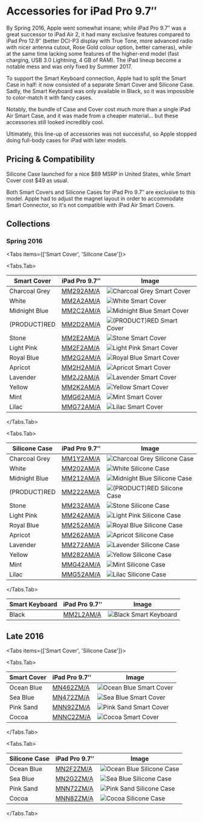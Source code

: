 
# Accessories for iPad Pro 9.7″

By Spring 2016, Apple went somewhat insane; while iPad Pro 9.7″ was a great successor to iPad Air 2, it had many exclusive features compared to iPad Pro 12.9″ (better DCI-P3 display with True Tone, more advanced radio with nicer antenna cutout, Rose Gold colour option, better cameras), while at the same time lacking some features of the higher-end model (fast charging, USB 3.0 Lightning, 4 GB of RAM). The iPad lineup become a notable mess and was only fixed by Summer 2017.

To support the Smart Keyboard connection, Apple had to split the Smart Case in half: it now consisted of a separate Smart Cover and Silicone Case. Sadly, the Smart Keyboard was only available in Black, so it was impossible to color-match it with fancy cases.

Notably, the bundle of Case and Cover cost much more than a single iPad Air Smart Case, and it was made from a cheaper material… but these accessories still looked incredibly cool.

Ultimately, this line-up of accessories was not successful, so Apple stopped doing full-body cases for iPad with later models.

## Pricing & Compatibility

Silicone Case launched for a nice \$69 MSRP in United States, while Smart Cover cost \$49 as usual.

Both Smart Covers and Silicone Cases for iPad Pro 9.7″ are exclusive to this model. Apple had to adjust the magnet layout in order to accommodate Smart Connector, so it's not compatible with iPad Air Smart Covers.

## Collections

### Spring 2016

<Tabs
  items={['Smart Cover', 'Silicone Case']}>

<Tabs.Tab>

| Smart Cover   | iPad Pro 9.7″                 | Image                                               |
| ------------- | ----------------------------- | --------------------------------------------------- |
| Charcoal Grey | [MM292AM/A](/everycase/MM292) | ![Charcoal Grey Smart Cover](/everyphone/MM292.png) |
| White         | [MM2A2AM/A](/everycase/MM2A2) | ![White Smart Cover](/everyphone/MM2A2.png)         |
| Midnight Blue | [MM2C2AM/A](/everycase/MM2C2) | ![Midnight Blue Smart Cover](/everyphone/MM2C2.png) |
| (PRODUCT)RED  | [MM2D2AM/A](/everycase/MM2D2) | ![(PRODUCT)RED Smart Cover](/everyphone/MM2D2.png)  |
| Stone         | [MM2E2AM/A](/everycase/MM2E2) | ![Stone Smart Cover](/everyphone/MM2E2.png)         |
| Light Pink    | [MM2F2AM/A](/everycase/MM2F2) | ![Light Pink Smart Cover](/everyphone/MM2F2.png)    |
| Royal Blue    | [MM2G2AM/A](/everycase/MM2G2) | ![Royal Blue Smart Cover](/everyphone/MM2G2.png)    |
| Apricot       | [MM2H2AM/A](/everycase/MM2H2) | ![Apricot Smart Cover](/everyphone/MM2H2.png)       |
| Lavender      | [MM2J2AM/A](/everycase/MM2J2) | ![Lavender Smart Cover](/everyphone/MM2J2.png)      |
| Yellow        | [MM2K2AM/A](/everycase/MM2K2) | ![Yellow Smart Cover](/everyphone/MM2K2.png)        |
| Mint          | [MMG62AM/A](/everycase/MMG62) | ![Mint Smart Cover](/everyphone/MMG62.png)          |
| Lilac         | [MMG72AM/A](/everycase/MMG72) | ![Lilac Smart Cover](/everyphone/MMG72.png)         |

</Tabs.Tab>

<Tabs.Tab>

| Silicone Case | iPad Pro 9.7″                 | Image                                                 |
| ------------- | ----------------------------- | ----------------------------------------------------- |
| Charcoal Grey | [MM1Y2AM/A](/everycase/MM1Y2) | ![Charcoal Grey Silicone Case](/everyphone/MM1Y2.png) |
| White         | [MM202AM/A](/everycase/MM202) | ![White Silicone Case](/everyphone/MM202.png)         |
| Midnight Blue | [MM212AM/A](/everycase/MM212) | ![Midnight Blue Silicone Case](/everyphone/MM212.png) |
| (PRODUCT)RED  | [MM222AM/A](/everycase/MM222) | ![(PRODUCT)RED Silicone Case](/everyphone/MM222.png)  |
| Stone         | [MM232AM/A](/everycase/MM232) | ![Stone Silicone Case](/everyphone/MM232.png)         |
| Light Pink    | [MM242AM/A](/everycase/MM242) | ![Light Pink Silicone Case](/everyphone/MM242.png)    |
| Royal Blue    | [MM252AM/A](/everycase/MM252) | ![Royal Blue Silicone Case](/everyphone/MM252.png)    |
| Apricot       | [MM262AM/A](/everycase/MM262) | ![Apricot Silicone Case](/everyphone/MM262.png)       |
| Lavender      | [MM272AM/A](/everycase/MM272) | ![Lavender Silicone Case](/everyphone/MM272.png)      |
| Yellow        | [MM282AM/A](/everycase/MM282) | ![Yellow Silicone Case](/everyphone/MM282.png)        |
| Mint          | [MMG42AM/A](/everycase/MMG42) | ![Mint Silicone Case](/everyphone/MMG42.png)          |
| Lilac         | [MMG52AM/A](/everycase/MMG52) | ![Lilac Silicone Case](/everyphone/MMG52.png)         |

</Tabs.Tab>
</Tabs>

| Smart Keyboard | iPad Pro 9.7″                 | Image                                          |
| -------------- | ----------------------------- | ---------------------------------------------- |
| Black          | [MM2L2AM/A](/everycase/MM2L2) | ![Black Smart Keyboard](/everyphone/MM2L2.png) |

## Late 2016

<Tabs
  items={['Smart Cover', 'Silicone Case']}>

<Tabs.Tab>

| Smart Cover | iPad Pro 9.7″                 | Image                                            |
| ----------- | ----------------------------- | ------------------------------------------------ |
| Ocean Blue  | [MN462ZM/A](/everycase/MN462) | ![Ocean Blue Smart Cover](/everyphone/MN462.png) |
| Sea Blue    | [MN472ZM/A](/everycase/MN472) | ![Sea Blue Smart Cover](/everyphone/MN472.png)   |
| Pink Sand   | [MNN92ZM/A](/everycase/MNN92) | ![Pink Sand Smart Cover](/everyphone/MNN92.png)  |
| Cocoa       | [MNNC2ZM/A](/everycase/MNNC2) | ![Cocoa Smart Cover](/everyphone/MNNC2.png)      |

</Tabs.Tab>

<Tabs.Tab>

| Silicone Case | iPad Pro 9.7″                 | Image                                              |
| ------------- | ----------------------------- | -------------------------------------------------- |
| Ocean Blue    | [MN2F2ZM/A](/everycase/MN2F2) | ![Ocean Blue Silicone Case](/everyphone/MN2F2.png) |
| Sea Blue      | [MN2G2ZM/A](/everycase/MN2G2) | ![Sea Blue Silicone Case](/everyphone/MN2G2.png)   |
| Pink Sand     | [MNN72ZM/A](/everycase/MNN72) | ![Pink Sand Silicone Case](/everyphone/MNN72.png)  |
| Cocoa         | [MNN82ZM/A](/everycase/MNN82) | ![Cocoa Silicone Case](/everyphone/MNN82.png)      |

</Tabs.Tab>
</Tabs>

